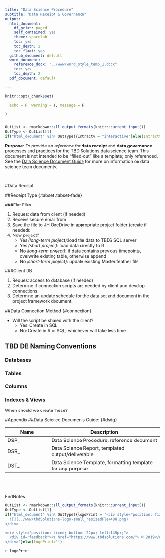 ```yaml
---
title: "Data Science Procedure"
subtitle: "Data Receipt & Governance"
output:
  html_document:
    df_print: paged
    self_contained: yes
    theme: spacelab
    toc: yes
    toc_depth: 2
    toc_float: yes
  github_document: default
  word_document:
    reference_docx: "../www/word_style_temp_1.docx"
    toc: yes
    toc_depth: 2
  pdf_document: default
    
---
```


```r

knitr::opts_chunk$set(

  echo = F, warning = F, message = F

)
```

```r

```

```r
OutList <- rmarkdown::all_output_formats(knitr::current_input())
OutType <- OutList[1]
if("html_document" %in% OutType){Intractv = "interactive"}else(Intractv='')

```




**Purpose:**
To provide an *reference* for **data receipt** and **data governance** processes and practices for the TBD Solutions data science team.  This document is not intended to be "filled-out" like a template; only referenced.  See the [Data Science Document Guide](#dsdg) for more on information on data science team documents.

<br>



#Data Receipt  


##Receipt Type {.tabset .tabset-fade}

###Flat Files


1. Request data from client (if needed)
2. Receive secure email from 
3. Save the file to JH OneDrive in appropriate project folder (create if needed):
4. New project?
    + Yes *(long-term project)*:load the data to TBDS SQL server
    + Yes *(short project)*: load data directly to R
    + No *(long-term project)*: if data contains previous timepoints, overwrite existing table, otherwise append
    + No *(short-term project)*: update existing Master.feather file 


###Client DB

1. Request access to database (if needed)
2. Determine if connection scripts are needed by client and develop connections.
3. Determine an update schedule for the data set and document in the project framework document.  

##Data Connection Method {#connection}

* Will the script be shared with the client?
    + Yes: Create in SQL
    + No: Create in R or SQL; whichever will take less time


## TBD DB Naming Conventions {.tabset .tabset-fade}

### Databases

### Tables

### Columns

### Indexes & Views

When should we create these?





#Appendix
##Data Science Documents Guide: {#dsdg}

Name                    |Description                                                 |
----------------------- | ---------------------------------------------------------- |
DSP_                    | Data Science Procedure, reference document                 |
DSR_                    | Data Science Report, templated output/deliverable          |
DST_                    | Data Science Template, formatting template for any purpose |




<br>
<br>
<br>
EndNotes
<br>



```r
OutList <- rmarkdown::all_output_formats(knitr::current_input())
OutType <- OutList[1]
if("html_document" %in% OutType){logoPrint = '<div style="position: fixed; bottom: 10px; left: 2px;">
  ![](../www/tbdSolutions-logo-small_resizedFlex48H.png)
</div>
   
<div style="position: fixed; bottom: 22px; left:145px;">
  <div id="feedback"><a href="https://www.tbdsolutions.com/"> © 2019</a></div>
</div>'}else(logoPrint='')

```
`r logoPrint`
